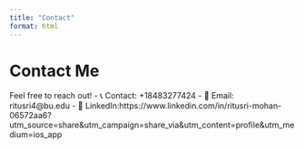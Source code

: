 ```yaml
---
title: "Contact"
format: html
---
```


# Contact Me

Feel free to reach out!
- 📞  Contact: +18483277424
- 📧 Email: ritusri4@bu.edu
- 💼 LinkedIn:https://www.linkedin.com/in/ritusri-mohan-06572aa6?utm_source=share&utm_campaign=share_via&utm_content=profile&utm_medium=ios_app
